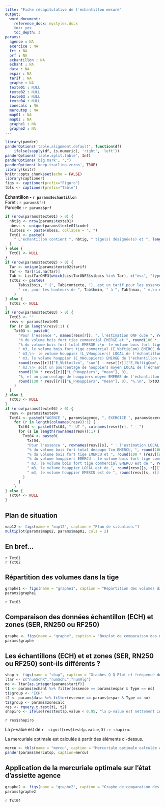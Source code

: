 ```yaml
---
title: "Fiche récapitulative de l'échantillon mesuré"
output: 
  word_document:
    reference_docx: mystyles.docx
    toc: yes
    toc_depth: 3
params:
  agence : NA
  exercice : NA
  frt : NA
  prf : NA
  echantillon : NA
  echant : NA
  data : NA
  espar : NA
  tarif : NA
  graphe : NA
  texte01 : NULL
  texte02 : NULL
  texte03 : NULL
  texte04 : NULL
  zonecalc : NA
  mercutop : NA
  map01 : NA
  map02 : NA
  graphe1 : NA
  graphe2 : NA
---
```


```r
library(pander)
panderOptions('table.alignment.default', function(df)
    ifelse(sapply(df, is.numeric), 'right', 'left'))
panderOptions('table.split.table', Inf)
panderOptions('big.mark', ",")
panderOptions('keep.trailing.zeros', TRUE)
library(knitr)
knitr::opts_chunk$set(echo = FALSE)
library(captioner)
figs <- captioner(prefix="Figure")
tbls <- captioner(prefix="Table")
```

**Échantillon - `r params$echantillon`**  
Forêt : `r params$frt`  
Parcelle : `r params$prf`  

```r
if (nrow(params$texte01) > 0) {
  nbtig <- nrow(params$texte01)
  nbess <- unique(params$texte01$code)
  listess <- paste(nbess, collapse = ", ")
  Txt01 <- paste0(
    " L'échantillon contient ", nbtig, " tige(s) désignée(s) et ", length(nbess), " essence(s) : ", listess, "."
  )
} else {
  Txt01 <- NULL
}
if (nrow(params$texte02) > 0) {
  Tar <- unique(params$texte02$tarif)
  Tar <- Tar[!is.na(Tar)]
  Tab <- ListTarONF3[which(ListTarONF3$sibois %in% Tar), c("ess", "type_v", "contexte", "defvol", "dmin", "dmax", "hmin", "hmax", "entr1", "entr2", "sibois")]
  Txt02 <- paste0(
      Tab$sibois, " (", Tab$contexte, "), est un tarif pour les essences (", Tab$ess, "), pour les diamètres de ", Tab$dmin, " à ", Tab$dmax,
      " cm, pour les hauteurs de ", Tab$hmin, " à ", Tab$hmax, " m,\n nécessite ", Tab$entr1, " et ", Tab$entr2, " et renvoi un ", Tab$defvol, " (", Tab$type_v, ").\n"
    )
} else {
  Txt02 <- NULL
}
if (nrow(params$texte03) > 0) {
  Txt03 <- ""
  resv <- params$texte03
  for (r in length(resv):1) {
    Txt03 <- paste0(
      "Pour l'essence ", names(resv[r]), ", l'estimation ONF cube ", round(100 * (resv[[r]]["L_VbftigCom", "sum"] / resv[[r]]["E_VbftigCom", "sum"] - 1), 0),
      "% du volume bois fort tige commercial EMERGE et ", round(100 * (resv[[r]]["L_Vbftot7cm", "sum"] / resv[[r]]["E_Vbftot7cm", "sum"] - 1), 0),
      "% du volume bois fort total EMERGE :\n- le volume bois fort tige commercial (L_VbftigCom) LOCAL de l'échantillon est de ", resv[[r]]["L_VbftigCom", "sum"],
      " m3, le volume bois fort tige commercial (E_VbftigCom) EMERGE de l'échantillon est de ", resv[[r]]["E_VbftigCom", "sum"],
      " m3,\n- le volume houppier (L_VHouppiers) LOCAL de l'échantillon est de ", resv[[r]]["L_VHouppiers", "sum"],
      " m3, le volume houppier (E_VHouppiers) EMERGE de l'échantillon est de ",
      round(resv[[r]]["E_Vbftot7cm", "sum"] - resv[[r]]["E_VbftigCom", "sum"], 2),
      " m3,\n- soit un pourcentage de houppiers moyen LOCAL de l'échantillon (L_PHouppiers) de ",
      round(100 * resv[[r]]["L_PHouppiers", "mean"], 0),
      "%, et un pourcentage de houppiers moyen EMERGE de l'échantillon (E_PHouppiers) de ",
      round(100 * resv[[r]]["E_PHouppiers", "mean"], 0), "%.\n", Txt03
    )
  }
} else {
  Txt03 <- NULL
}
if (nrow(params$texte04) > 0) {
  resv <- params$texte04
  Txt04 <- paste0("AGENCE ", params$agence, ", EXERCICE ", params$exercice)
    for (r in length(colnames(resv)):1) {
      Txt04 <- paste0(Txt04, "- UT ", colnames(resv)[r], " - ")
      for (s in length(rownames(resv)):1) {
        Txt04 <- paste0(
          Txt04,
          "Pour l'essence ", rownames(resv)[s], " : l'estimation LOCAL cube ", round(100 * ((resv[[s, r]]["tl_vbftigcom", "sum"] + resv[[s, r]]["tl_vhouppiers", "sum"]) / (resv[[s, r]]["te_vbftigcom", "sum"] + resv[[s, r]]["te_vhouppiers", "sum"]) - 1), 0),
          "% du volume bois fort total decoupe 7cm EMERCU, ", round(100 * (resv[[s, r]]["tl_vbftigcom", "sum"] / resv[[s, r]]["te_vbftigcom", "sum"] - 1), 0),
          "% du volume bois fort tige EMERCU et ", round(100 * (resv[[s, r]]["tl_vhouppiers", "sum"] / resv[[s, r]]["te_vhouppiers", "sum"] - 1), 0),
          "% du volume houppiers EMERCU : le volume bois fort tige commercial LOCAL est de ", round(resv[[s, r]]["tl_vbftigcom", "sum"], 0),
          " m3, le volume bois fort tige commercial EMERCU est de ", round(resv[[s, r]]["te_vbftigcom", "sum"], 0),
          " m3, le volume houppier LOCAL est de ", round(resv[[s, r]]["tl_vhouppiers", "sum"], 0),
          " m3, le volume houppier EMERCU est de ", round(resv[[s, r]]["te_vhouppiers", "sum"], 0), " m3.\n"
        )
      }
    }
} else {
  Txt04 <- NULL
}
```

## Plan de situation

```r
map12 <- figs(name = "map12", caption = "Plan de situation.")
multiplot(params$map02, params$map01, cols = 2)
```

## En bref...

`r Txt01`  
`r Txt02`  

## Répartition des volumes dans la tige
```r
graphe1 <- figs(name = "graphe1", caption = "Répartition des volumes dans la tige par classe diamètre et par essence.")
params$graphe1
```

`r Txt03`  

## Comparaison des données échantillon (ECH) et zones (SER, RN250 ou RF250)
```r
graphe <- figs(name = "graphe", caption = "Boxplot de comparaison des données échantillon (ECH) et zones (SER, RN250 ou RF250).")
params$graphe
```

## Les échantillons (ECH) et et zones (SER, RN250 ou RF250) sont-ils différents ?
```r
shap <- figs(name = "shap", caption = "Graphes Q-Q Plot et fréquence des données des échantillons.")
ltar <- c("numSchR","numSchL","numAlg")
no <- ltar[as.integer(params$tarif)]
t1 <- params$echant %>% filter(essence == params$espar & Type == no)
t1$group <- "ECH" 
t2 <- params$data %>% filter(essence == params$espar & Type == no)
t2$group <- params$zonecalc
res <- rquery.t.test(t1, t2)
shapiro <- ifelse(res$test$p.value < 0.05, "la p-value est nettement inférieure au seuil de 5%, on ne peut pas rejeter l'hypothèse d'égalité des numéros de tarif.", "la p-value n'est pas nettement inférieure au seuil de 5%, on peut rejeter l'hypotèse d'égalité des numéros de tarif.")
```

`r res$shapiro`  

La p-value est de `r  signif(res$test$p.value,3)` : `r shapiro`.  

La mercuriale optimale est calculée à partir des éléments ci-dessus.
```r
mercu <- tbls(name = "mercu", caption = "Mercuriale optimale calculée à partir des données zone (SER, RF250 ou RN250).")
pander(params$mercutop, caption=mercu)
```

## Application de la mercuriale optimale sur l'état d'assiette agence

```r
graphe2 <- figs(name = "graphe2", caption = "Graphe de comparaison des volumes de l'état d'assiette calculés à partir de la mercuriale optimale.")
params$graphe2
```

`r Txt04`